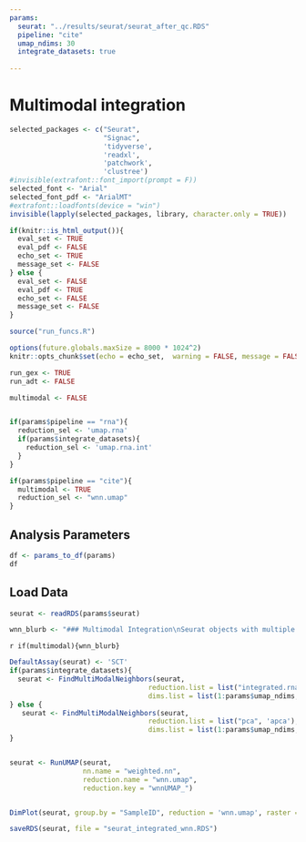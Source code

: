 ```yaml
---
params:
  seurat: "../results/seurat/seurat_after_qc.RDS"
  pipeline: "cite"
  umap_ndims: 30
  integrate_datasets: true
  
---
```


# Multimodal integration

```r

selected_packages <- c("Seurat",
                       "Signac",
                       'tidyverse',
                       'readxl',
                       'patchwork',
                       'clustree')
#invisible(extrafont::font_import(prompt = F))
selected_font <- "Arial"
selected_font_pdf <- "ArialMT"
#extrafont::loadfonts(device = "win")
invisible(lapply(selected_packages, library, character.only = TRUE))

if(knitr::is_html_output()){
  eval_set <- TRUE
  eval_pdf <- FALSE
  echo_set <- TRUE
  message_set <- FALSE
} else {
  eval_set <- FALSE
  eval_pdf <- TRUE
  echo_set <- FALSE
  message_set <- FALSE
}

source("run_funcs.R")

options(future.globals.maxSize = 8000 * 1024^2)
knitr::opts_chunk$set(echo = echo_set,  warning = FALSE, message = FALSE, fig.align = "center", eval = TRUE, fig.width = 10, cache.lazy = F)

```

```r
run_gex <- TRUE
run_adt <- FALSE

multimodal <- FALSE


if(params$pipeline == "rna"){
  reduction_sel <- 'umap.rna'
  if(params$integrate_datasets){
    reduction_sel <- 'umap.rna.int'
  }
}

if(params$pipeline == "cite"){
  multimodal <- TRUE
  reduction_sel <- "wnn.umap"
}


```

## Analysis Parameters
```r

df <- params_to_df(params)
df
```

## Load Data
```r
seurat <- readRDS(params$seurat)

```


```r
wnn_blurb <- "### Multimodal Integration\nSeurat objects with multiple modalities, such as RNA and ADT, can be combined into a single dimension reduction with weighted Nearest Neighbour (wNN) dimension reduction."

```

`r if(multimodal){wnn_blurb}`
```r


DefaultAssay(seurat) <- 'SCT'
if(params$integrate_datasets){
  seurat <- FindMultiModalNeighbors(seurat, 
                                  reduction.list = list("integrated.rna", "integrated.adt"), 
                                  dims.list = list(1:params$umap_ndims, 1:15))
} else {
   seurat <- FindMultiModalNeighbors(seurat, 
                                  reduction.list = list("pca", 'apca'), 
                                  dims.list = list(1:params$umap_ndims, 1:15))
}


seurat <- RunUMAP(seurat, 
                  nn.name = "weighted.nn", 
                  reduction.name = "wnn.umap", 
                  reduction.key = "wnnUMAP_")



```

```r
DimPlot(seurat, group.by = "SampleID", reduction = 'wnn.umap', raster = T ) + ggtitle("wNN Integration")

```


```r
saveRDS(seurat, file = "seurat_integrated_wnn.RDS")

```
